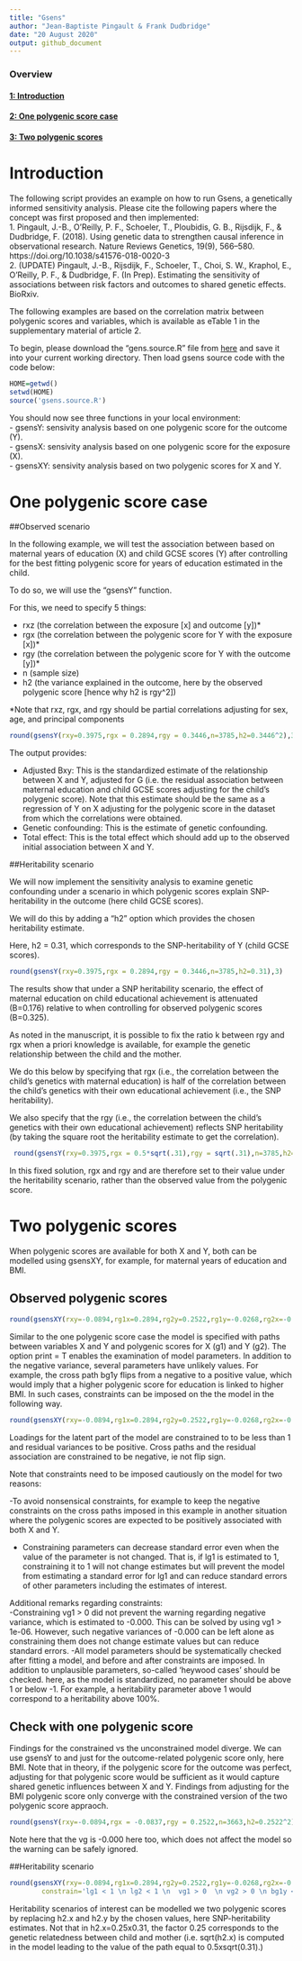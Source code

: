 ```yaml
---
title: "Gsens"
author: "Jean-Baptiste Pingault & Frank Dudbridge"
date: "20 August 2020"
output: github_document
---
```

 

### Overview
#### [1: Introduction](#link1)
#### [2: One polygenic score case](#link2)
#### [3: Two polygenic scores](#link3)

 

# Introduction<a name="link1"></a>
The following script provides an example on how to run Gsens, a genetically informed sensitivity analysis. Please cite the following papers where the concept was first proposed and then implemented:  
1. Pingault, J.-B., O’Reilly, P. F., Schoeler, T., Ploubidis, G. B., Rijsdijk, F., & Dudbridge, F. (2018). Using genetic data to strengthen causal inference in observational research. Nature Reviews Genetics, 19(9), 566–580. https://doi.org/10.1038/s41576-018-0020-3  
2. (UPDATE) Pingault, J.-B., Rijsdijk, F., Schoeler, T., Choi, S. W., Kraphol, E., O’Reilly, P. F., & Dudbridge, F. (In Prep). Estimating the sensitivity of associations between risk factors and outcomes to shared genetic effects. BioRxiv.   

The following examples are based on the correlation matrix between polygenic scores and variables, which is available as eTable 1 in the supplementary material of article 2. 

To begin, please download the "gens.source.R" file from [here](https://github.com/JBPG/Gsens/blob/master/gsens.source.R) and save it into your current working directory. Then load gsens source code with the code below:
```r
HOME=getwd()
setwd(HOME)
source('gsens.source.R')
``` 

You should now see three functions in your local environment:    
- gsensY: sensivity analysis based on one polygenic score for the outcome (Y).  
- gsensX: sensivity analysis based on one polygenic score for the exposure (X).  
- gsensXY: sensivity analysis based on two polygenic scores for X and Y.  

# One polygenic score case<a name="link2"></a>

##Observed scenario

In the following example, we will test the association between based on maternal years of education (X) and child GCSE scores (Y) after controlling for the best fitting polygenic score for years of education estimated in the child. 

To do so, we will use the "gsensY" function. 

For this, we need to specify 5 things:

- rxz (the correlation between the exposure [x] and outcome [y])*
- rgx (the correlation between the polygenic score for Y with the exposure [x])*
- rgy (the correlation between the polygenic score for Y with the outcome [y])*
- n (sample size)
- h2 (the variance explained in the outcome, here by the observed polygenic score [hence why h2 is rgy^2])    

*Note that rxz, rgx, and rgy should be partial correlations adjusting for sex, age, and principal components


```r
round(gsensY(rxy=0.3975,rgx = 0.2894,rgy = 0.3446,n=3785,h2=0.3446^2),3)
```

The output provides:  

- Adjusted Bxy: This is the standardized estimate of the relationship between X and Y, adjusted for G (i.e. the residual association between maternal education and child GCSE scores adjusting for the child's polygenic score). Note that this estimate should be the same as a regression of Y on X adjusting for the polygenic score in the dataset from which the correlations were obtained.  
- Genetic confounding: This is the estimate of genetic confounding.  
- Total effect: This is the total effect which should add up to the observed initial association between X and Y.  

##Heritability scenario

We will now implement the sensitivity analysis to examine genetic confounding under a scenario in which polygenic scores explain SNP-heritability in the outcome (here child GCSE scores). 

We will do this by adding a "h2" option which provides the chosen heritability estimate. 

Here, h2 = 0.31, which corresponds to the SNP-heritability of Y (child GCSE scores). 

```r
round(gsensY(rxy=0.3975,rgx = 0.2894,rgy = 0.3446,n=3785,h2=0.31),3)
```

The results show that under a SNP heritability scenario, the effect of maternal education on child educational achievement is attenuated (B=0.176) relative to when controlling for observed polygenic scores (B=0.325).

As noted in the manuscript, it is possible to fix the ratio k between rgy and rgx when a priori knowledge is available, for example the genetic relationship between the child and the mother. 

We do this below by specifying that rgx (i.e., the correlation between the child's genetics with maternal education) is half of the correlation between the child's genetics with their own educational achievement (i.e., the SNP heritability). 

We also specify that the rgy (i.e., the correlation between the child's genetics with their own educational achievement) reflects SNP heritability (by taking the square root the heritability estimate to get the correlation).

```r
 round(gsensY(rxy=0.3975,rgx = 0.5*sqrt(.31),rgy = sqrt(.31),n=3785,h2=0.31),3)
```

In this fixed solution, rgx and rgy and are therefore set to their value under the heritability scenario, rather than the observed value from the polygenic score.

# Two polygenic scores <a name="link3"></a>

When polygenic scores are available for both X and Y, both can be modelled using gsensXY, for example,  for maternal years of education and BMI.

## Observed polygenic scores
```r
round(gsensXY(rxy=-0.0894,rg1x=0.2894,rg2y=0.2522,rg1y=-0.0268,rg2x=-0.0837,rg1g2=-0.1847,n=3663,h2.x=0.2894^2,h2.y=0.2522^2,print=T),3)
```
Similar to the one polygenic score  case the model is specified with paths between variables X and Y and polygenic scores for X (g1) and Y (g2). The option print = T enables the examination of model parameters. In addition to the negative variance, several parameters have unlikely values. For example, the cross path bg1y  flips from a negative to a positive value, which would imply that a higher polygenic score for education is linked to higher BMI. In such cases, constraints can be imposed on the the model in the following way.


```r

round(gsensXY(rxy=-0.0894,rg1x=0.2894,rg2y=0.2522,rg1y=-0.0268,rg2x=-0.0837,rg1g2=-0.1847,n=3663,h2.x=0.2894^2,h2.y=0.2522^2,print=T, constrain='lg1 < 1 \n lg2 < 1 \n  vg1 > 0  \n vg2 > 0 \n bg1y < 0 \n bg2x < 0 \n bxy < 0'),3)
```

Loadings for the latent part of the model are constrained to to be less than 1 and residual  variances to be positive. Cross paths and the residual association are constrained to be negative, ie not flip sign.  

Note that constraints need to be imposed cautiously on the model for two reasons:  

-To avoid nonsensical constraints, for example to keep the negative constraints on the cross paths imposed in this example in another situation where the polygenic scores are expected to be positively associated with both X and Y.

- Constraining parameters can decrease standard error even when the value of the parameter is not changed. That is, if lg1 is estimated to 1, constraining it to 1 will not change estimates but will prevent the model from estimating a standard error for lg1 and can reduce standard errors of other parameters including the estimates of interest.

Additional remarks regarding constraints:  
-Constraining vg1 > 0 did not prevent the warning regarding negative variance, which is estimated to -0.000. This can be solved by using vg1 > 1e-06. However, such negative variances of -0.000 can be left alone as constraining them does not change estimate values but can reduce standard errors. 
-All model parameters should be systematically checked after fitting a model, and before and after constraints are imposed. In addition to unplausible parameters, so-called 'heywood cases' should be checked. here, as the model is standardized, no parameter should be above 1 or below -1. For example, a heritability parameter above 1 would correspond to a heritability above 100%.



## Check with one polygenic score
Findings for the constrained vs the unconstrained model diverge. We can use gsensY to and just for the outcome-related polygenic score only, here BMI. Note that in theory, if the polygenic score for the outcome was perfect, adjusting for that polygenic score would be sufficient as it would capture  shared genetic influences between X and Y. Findings from adjusting for the BMI polygenic score only converge with the constrained version of the two polygenic score appraoch.

```r
round(gsensY(rxy=-0.0894,rgx = -0.0837,rgy = 0.2522,n=3663,h2=0.2522^2),3)
```

Note here that the vg is -0.000 here too, which does not affect the model so the warning can be safely ignored.
 
##Heritability scenario


```r
round(gsensXY(rxy=-0.0894,rg1x=0.2894,rg2y=0.2522,rg1y=-0.0268,rg2x=-0.0837,rg1g2=-0.1847,n=3785,h2.x=0.25*0.31,h2.y=0.186,
        constrain='lg1 < 1 \n lg2 < 1 \n  vg1 > 0  \n vg2 > 0 \n bg1y < 0 \n bg2x < 0 \n bxy < 0'),3)
```

Heritability scenarios of interest can be modelled we two polygenic scores by replacing h2.x and h2.y by the chosen values, here SNP-heritability estimates. Not that in h2.x=0.25x0.31, the factor 0.25 corresponds to the genetic relatedness between child and mother (i.e. sqrt(h2.x) is computed in the model leading to the value of the path equal to 0.5xsqrt(0.31).) 


 
 